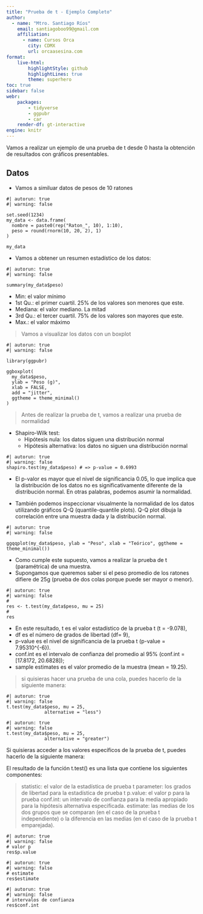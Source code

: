 ```yaml
---
title: "Prueba de t - Ejemplo Completo"
author:
  - name: "Mtro. Santiago Ríos"
    email: santiagoboo99@gmail.com
    affiliation: 
      - name: Cursos Orca
        city: CDMX
        url: orcaasesina.com
format: 
    live-html:
        highlightStyle: github
        highlightLines: true
        theme: superhero
toc: true
sidebar: false
webr:
    packages: 
        - tidyverse
        - ggpubr
        - car
    render-df: gt-interactive
engine: knitr
---
```


Vamos a realizar un ejemplo de una prueba de t desde 0 hasta la obtención de resultados con gráficos presentables.

## Datos

- Vamos a similuar datos de pesos de 10 ratones

```webr
#| autorun: true
#| warning: false

set.seed(1234)
my_data <- data.frame(
  nombre = paste0(rep("Raton_", 10), 1:10),
  peso = round(rnorm(10, 20, 2), 1)
)

my_data
```

- Vamos a obtener un resumen estadístico de los datos:

```webr
#| autorun: true
#| warning: false

summary(my_data$peso)
```

- Min: el valor mínimo
- 1st Qu.: el primer cuartil. 25% de los valores son menores que este.
- Mediana: el valor mediano. La mitad
- 3rd Qu.: el tercer cuartil. 75% de los valores son mayores que este.
- Max.: el valor máximo



> Vamos a visualizar los datos con un boxplot

```webr
#| autorun: true
#| warning: false

library(ggpubr)

ggboxplot(
  my_data$peso,         
  ylab = "Peso (g)", 
  xlab = FALSE,
  add = "jitter",
  ggtheme = theme_minimal()
)
```

> Antes de realizar la prueba de t, vamos a realizar una prueba de normalidad

- Shapiro-Wilk test:
    - Hipótesis nula: los datos siguen una distribución normal
    - Hipótesis alternativa: los datos no siguen una distribución normal

```webr
#| autorun: true
#| warning: false
shapiro.test(my_data$peso) # => p-value = 0.6993
```

- El p-valor es mayor que el nivel de significancia 0.05, lo que implica que la distribución de los datos no es significativamente diferente de la distribución normal. En otras palabras, podemos asumir la normalidad.

- También podemos inspeccionar visualmente la normalidad de los datos utilizando gráficos Q-Q (quantile-quantile plots). Q-Q plot dibuja la correlación entre una muestra dada y la distribución normal.

```webr
#| autorun: true
#| warning: false

ggqqplot(my_data$peso, ylab = "Peso", xlab = "Teórico", ggtheme = theme_minimal())

```

- Como cumple este supuesto, vamos a realizar la prueba de t (paramétrica) de una muestra.
- Supongamos que queremos saber si el peso promedio de los ratones difiere de 25g (prueba de dos colas porque puede ser mayor o menor).


```webr
#| autorun: true
#| warning: false
# 
res <- t.test(my_data$peso, mu = 25)
# 
res
```

- En este resultado, t es el valor estadístico de la prueba t (t = -9.078),
- df es el número de grados de libertad (df= 9),
- p-value es el nivel de significancia de la prueba t (p-value = 7.95310^{-6}).
- conf.int es el intervalo de confianza del promedio al 95% (conf.int = [17.8172, 20.6828]);
- sample estimates es el valor promedio de la muestra (mean = 19.25).

> si quisieras hacer una prueba de una cola, puedes hacerlo de la siguiente manera:

```webr
#| autorun: true
#| warning: false
t.test(my_data$peso, mu = 25,
              alternative = "less")
```


```webr
#| autorun: true
#| warning: false
t.test(my_data$peso, mu = 25,
              alternative = "greater")
```

::: {.callout-tip}
Si quisieras acceder a los valores específicos de la prueba de t, puedes hacerlo de la siguiente manera:

El resultado de la función t.test() es una lista que contiene los siguientes componentes:

   > statistic: el valor de la estadística de prueba t
   > parameter: los grados de libertad para la estadística de prueba t
   > p.value: el valor p para la prueba
   > conf.int: un intervalo de confianza para la media apropiado para la hipótesis alternativa especificada.
   > estimate: las medias de los dos grupos que se comparan (en el caso de la prueba t independiente) o la diferencia en las medias (en el caso de la prueba t emparejada).

```webr
#| autorun: true
#| warning: false
# valor p
res$p.value
```

```webr
#| autorun: true
#| warning: false
# estimate
res$estimate
```

```webr
#| autorun: true
#| warning: false
# intervalos de confianza
res$conf.int
```

:::
